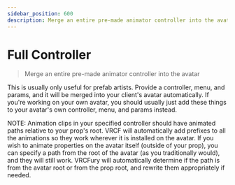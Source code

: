---
sidebar_position: 600
description: Merge an entire pre-made animator controller into the avatar
---

# Full Controller

> Merge an entire pre-made animator controller into the avatar

This is usually only useful for prefab artists. Provide a controller, menu, and params, and it will be merged into your client's avatar automatically. If you're working on your own avatar, you should usually just add these things to your avatar's own controller, menu, and params instead.

NOTE: Animation clips in your specified controller should have animated paths relative
to your prop's root. VRCF will automatically add prefixes to all the animations so they
work wherever it is installed on the avatar. If you wish to animate properties on the avatar
itself (outside of your prop), you can specify a path from the root of the avatar (as you traditionally would), and they will
still work. VRCFury will automatically determine if the path is from the avatar root or from the prop root, and rewrite them
appropriately if needed.
